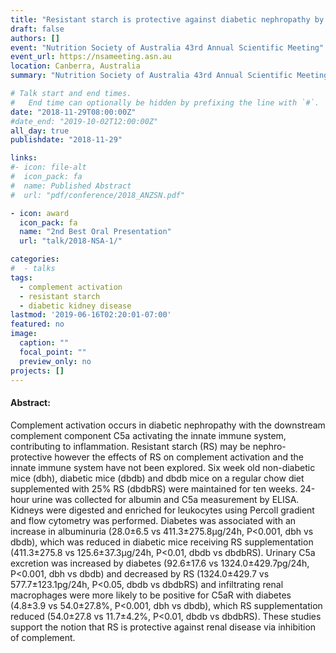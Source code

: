 ```yaml
---
title: "Resistant starch is protective against diabetic nephropathy by inhibition of complement activation in a mouse model of diabetes" 
draft: false
authors: []
event: "Nutrition Society of Australia 43rd Annual Scientific Meeting"
event_url: https://nsameeting.asn.au
location: Canberra, Australia
summary: "Nutrition Society of Australia 43rd Annual Scientific Meeting"

# Talk start and end times.
#   End time can optionally be hidden by prefixing the line with `#`.
date: "2018-11-29T08:00:00Z"
#date_end: "2019-10-02T12:00:00Z"
all_day: true
publishdate: "2018-11-29"

links:
#- icon: file-alt
#  icon_pack: fa
#  name: Published Abstract
#  url: "pdf/conference/2018_ANZSN.pdf"

- icon: award
  icon_pack: fa
  name: "2nd Best Oral Presentation"
  url: "talk/2018-NSA-1/"

categories:
#  - talks
tags:
  - complement activation
  - resistant starch
  - diabetic kidney disease
lastmod: '2019-06-16T02:20:01-07:00'
featured: no
image:
  caption: ""
  focal_point: ""
  preview_only: no
projects: []
---
```


#### Abstract:

Complement activation occurs in diabetic nephropathy with the downstream complement component C5a activating the innate immune system, contributing to inflammation. Resistant starch (RS) may be nephro-protective however the effects of RS on complement activation and the innate immune system have not been explored. Six week old non-diabetic mice (dbh), diabetic mice (dbdb) and dbdb mice on a regular chow diet supplemented with 25% RS (dbdbRS) were maintained for ten weeks. 24-hour urine was collected for albumin and C5a measurement by ELISA. Kidneys were digested and enriched for leukocytes using Percoll gradient and flow cytometry was performed. Diabetes was associated with an increase in albuminuria (28.0±6.5 vs 411.3±275.8µg/24h, P<0.001, dbh vs dbdb), which was reduced in diabetic mice receiving RS supplementation (411.3±275.8 vs 125.6±37.3µg/24h, P<0.01, dbdb vs dbdbRS). Urinary C5a excretion was increased by diabetes (92.6±17.6 vs 1324.0±429.7pg/24h, P<0.001, dbh vs dbdb) and decreased by RS (1324.0±429.7 vs 577.7±123.1pg/24h, P<0.05, dbdb vs dbdbRS) and infiltrating renal macrophages were more likely to be positive for C5aR with diabetes (4.8±3.9 vs 54.0±27.8%, P<0.001, dbh vs dbdb), which RS supplementation reduced (54.0±27.8 vs 11.7±4.2%, P<0.01, dbdb vs dbdbRS). These studies support the notion that RS is protective against renal disease via inhibition of complement.